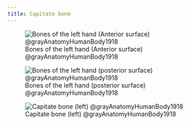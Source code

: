 ```yaml
---
title: Capitate bone
---
```


![Bones of the left hand (Anterior surface) @grayAnatomyHumanBody1918](/The Archive/Images/Gray anatomy 1918 images/Osteology/image219 Bones of the left hand. Volar surface.gif){#fig-gray1918-image219}


![Bones of the left hand (posterior surface) @grayAnatomyHumanBody1918](/The Archive/Images/Gray anatomy 1918 images/Osteology/image220 Bones of the left hand. Dorsal surface.gif){#fig-gray1918-image220}

![Capitate bone (left) @grayAnatomyHumanBody1918](/The Archive/Images/Gray anatomy 1918 images/Osteology/image227 The left capitate bone.gif){#fig-gray1918-fig227}